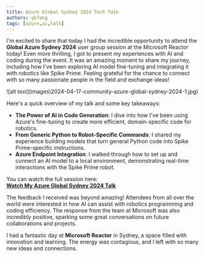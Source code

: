 ```yaml
---
title: Azure Global Sydney 2024 Tech Talk
authors: qkfang
tags: [azure,ai,talk]
---
```


I'm excited to share that today I had the incredible opportunity to attend the **Global Azure Sydney 2024** user group session at the Microsoft Reactor today! Even more thrilling, I got to present my experiences with AI and coding during the event. It was an amazing moment to share my journey, including how I've been exploring AI model fine-tuning and integrating it with robotics like Spike Prime. Feeling grateful for the chance to connect with so many passionate people in the field and exchange ideas!

<div className="img-grid">
  <div className="img-item">
    ![alt text](images\2024-04-17-community-azure-global-sydney-2024-1.jpg)
  </div>
</div>

Here's a quick overview of my talk and some key takeaways:

- **The Power of AI in Code Generation**: I dive into how I've been using Azure's fine-tuning to create more efficient, domain-specific code for robotics.
- **From Generic Python to Robot-Specific Commands**: I shared my experience building models that turn general Python code into Spike Prime-specific instructions.
- **Azure Endpoint Integration**: I walked through how to set up and connect an AI model to a local environment, demonstrating real-time interactions with the Spike Prime robot.

You can watch the full session here:  
[**Watch My Azure Global Sydney 2024 Talk**](https://www.youtube.com/watch?v=x_m60Aq3WQQ&list=PLOtGH2i44gAJSADlyKtXNmoYT1W-JNTWS&index=5&t=2501s)  

The feedback I received was beyond amazing! Attendees from all over the world were interested in how AI can assist with robotics programming and coding efficiency. The response from the team at Microsoft was also incredibly positive, sparking some great conversations on future collaborations and projects.

I had a fantastic day at **Microsoft Reactor** in Sydney, a space filled with innovation and learning. The energy was contagious, and I left with so many new ideas and connections.

